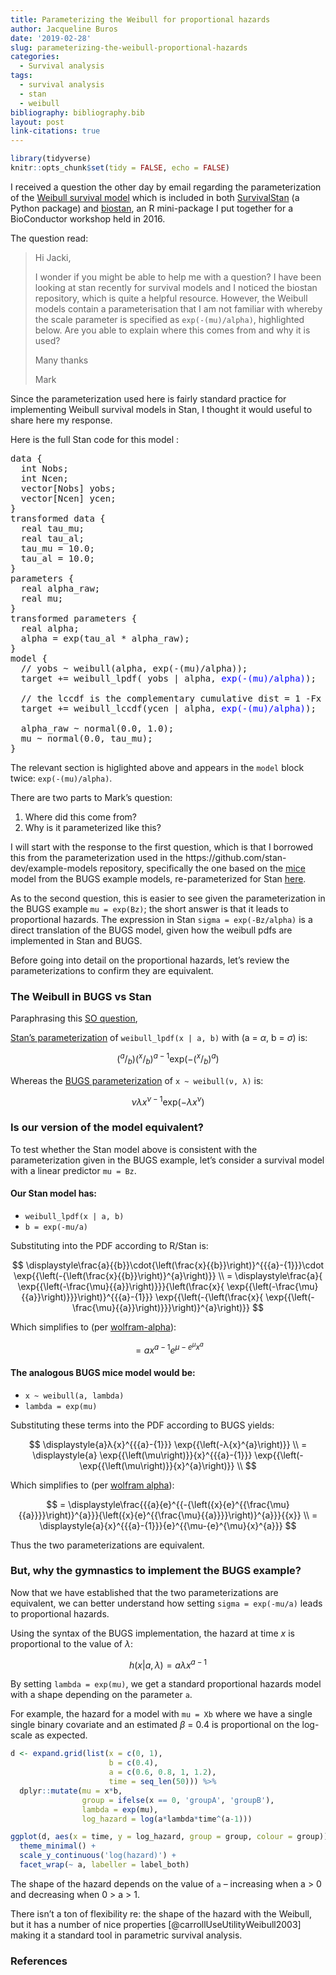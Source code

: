 ```yaml
---
title: Parameterizing the Weibull for proportional hazards
author: Jacqueline Buros
date: '2019-02-28'
slug: parameterizing-the-weibull-proportional-hazards
categories:
  - Survival analysis
tags:
  - survival analysis
  - stan
  - weibull
bibliography: bibliography.bib
layout: post
link-citations: true
---
```


```r
library(tidyverse)
knitr::opts_chunk$set(tidy = FALSE, echo = FALSE)
```

I received a question the other day by email regarding the parameterization of the [Weibull survival model](https://github.com/hammerlab/survivalstan/blob/master/survivalstan/stan/weibull_survival_model.stan) which is included in both  [SurvivalStan](https://jburos.github.io/survivalstan/index.html) (a Python package) and [biostan](https://github.com/jburos/biostan), an R mini-package I put together for a BioConductor workshop held in 2016.

The question read:

> Hi Jacki,
> 
> I wonder if you might be able to help me with a question? I have been looking at stan recently for survival models and I noticed the biostan repository, which is quite a helpful resource. However, the Weibull models contain a parameterisation that I am not familiar with whereby the scale parameter is specified as `exp(-(mu)/alpha)`, highlighted below. Are you able to explain where this comes from and why it is used?
> 
> Many thanks
>
> Mark

Since the parameterization used here is fairly standard practice for implementing Weibull survival models in Stan, I thought it would useful to share here my response.

Here is the full Stan code for this model :

<pre>
data {
  int<lower=0> Nobs;
  int<lower=0> Ncen;
  vector[Nobs] yobs;
  vector[Ncen] ycen;
}
transformed data {
  real<lower=0> tau_mu;
  real<lower=0> tau_al;
  tau_mu = 10.0;
  tau_al = 10.0;
}
parameters {
  real alpha_raw;
  real mu;
}
transformed parameters {
  real alpha;
  alpha = exp(tau_al * alpha_raw);
}
model {
  // yobs ~ weibull(alpha, exp(-(mu)/alpha));
  target += weibull_lpdf( yobs | alpha, <span style="color:blue">exp(-(mu)/alpha)</span>);
  
  // the lccdf is the complementary cumulative dist = 1 -Fx = survival function
  target += weibull_lccdf(ycen | alpha, <span style="color:blue">exp(-(mu)/alpha)</span>);
  
  alpha_raw ~ normal(0.0, 1.0);
  mu ~ normal(0.0, tau_mu);
}
</pre>

The relevant section is higlighted above and appears in the `model` block twice: `exp(-(mu)/alpha)`.

There are two parts to Mark's question:

1. Where did this come from?
2. Why is it parameterized like this?

I will start with the response to the first question, which is that I borrowed this from the parameterization used in the https://github.com/stan-dev/example-models repository, specifically the one based on the [mice](http://www.openbugs.net/Examples/Mice.html) model from the BUGS example models, re-parameterized for Stan [here](https://github.com/stan-dev/example-models/tree/master/bugs_examples/vol1/mice).

As to the second question, this is easier to see given the parameterization in the BUGS example `mu = exp(Bz)`; the short answer is that it leads to proportional hazards. The expression in Stan `sigma = exp(-Bz/alpha)` is a direct translation of the BUGS model, given how the weibull pdfs are implemented in Stan and BUGS.

Before going into detail on the proportional hazards, let's review the parameterizations to confirm they are equivalent.

### The Weibull in BUGS vs Stan

Paraphrasing this [SO question](https://stats.stackexchange.com/questions/18550/how-do-i-parameterize-a-weibull-distribution-in-jags-bugs),

[Stan's parameterization](https://mc-stan.org/docs/2_18/functions-reference/weibull-distribution.html) of `weibull_lpdf(x | a, b)` with (a = $\alpha$, b = $\sigma$) is:

$$ (^a/_b)(^x/_b)^{a-1} \text{exp}(- (^x/_b)^a) $$

Whereas the [BUGS parameterization](https://www.mrc-bsu.cam.ac.uk/wp-content/uploads/manual14.pdf) of `x ~ weibull(ν, λ)` is:

$$ \nu \lambda x^{\nu-1}\text{exp}(-\lambda x^\nu) $$

### Is our version of the model equivalent?

To test whether the Stan model above is consistent with the parameterization given in the BUGS example, let's consider a survival model with a linear predictor `mu = Bz`.

#### Our Stan model has:

  - `weibull_lpdf(x | a, b)`
  - `b = exp(-mu/a)`

  Substituting into the PDF according to R/Stan is:
    
  $$ 
     \displaystyle\frac{a}{{b}}\cdot{\left(\frac{x}{{b}}\right)}^{{{a}-{1}}}\cdot \exp{{\left(-{\left(\frac{x}{{b}}\right)}^{a}\right)}} \\
   = \displaystyle\frac{a}{ \exp{{\left(-\frac{\mu}{{a}}\right)}}}{\left(\frac{x}{ \exp{{\left(-\frac{\mu}{{a}}\right)}}}\right)}^{{{a}-{1}}} \exp{{\left(-{\left(\frac{x}{ \exp{{\left(-\frac{\mu}{{a}}\right)}}}\right)}^{a}\right)}} 
  $$

  Which simplifies to (per [wolfram-alpha](https://www.wolframalpha.com/input/?i=simplify%5Ba%2F(exp(-mu%2Fa))+*+(x%2F(exp(-mu%2Fa)))%5E(a-1)+*+exp(-(x%2F(exp(-mu%2Fa)))%5Ea)%5D)):

  $$
   = \displaystyle{a}{x}^{{{a}-{1}}}{e}^{{\mu-{e}^{\mu}{x}^{a}}}
  $$

#### The analogous BUGS mice model would be:

  - `x ~ weibull(a, lambda)`
  - `lambda = exp(mu)`

  Substituting these terms into the PDF according to BUGS yields:

  $$
     \displaystyle{a}λ{x}^{{{a}-{1}}} \exp{{\left(-λ{x}^{a}\right)}} \\
    = \displaystyle{a} \exp{{\left(\mu\right)}}{x}^{{{a}-{1}}} \exp{{\left(- \exp{{\left(\mu\right)}}{x}^{a}\right)}} \\
  $$

  Which simplifies to (per [wolfram alpha](https://www.wolframalpha.com/input/?i=simplify%5Ba*exp(mu)*x%5E(a-1)*exp(-1*exp(mu)*x%5Ea)%5D)):

  $$
    = \displaystyle\frac{{{a}{e}^{{-{\left({x}{e}^{{\frac{\mu}{{a}}}}\right)}^{a}}}{\left({x}{e}^{{\frac{\mu}{{a}}}}\right)}^{a}}}{{x}} \\
    = \displaystyle{a}{x}^{{{a}-{1}}}{e}^{{\mu-{e}^{\mu}{x}^{a}}}
  $$

Thus the two parameterizations are equivalent.

### But, why the gymnastics to implement the BUGS example?

Now that we have established that the two parameterizations are equivalent, we can better understand how setting `sigma = exp(-mu/a)` leads to proportional hazards.


Using the syntax of the BUGS implementation, the hazard at time $x$ is proportional to the value of $\lambda$:

$$ \displaystyle{h}{\left({x}{|}{a},λ\right)}={a}λ{x}^{{{a}-{1}}} $$

By setting `lambda = exp(mu)`, we get a standard proportional hazards model with a shape depending on the parameter `a`.

For example, the hazard for a model with `mu = Xb` where we have a single single binary covariate and an estimated $\beta$ = 0.4 is proportional on the log-scale as expected.

```r
d <- expand.grid(list(x = c(0, 1),
                      b = c(0.4),
                      a = c(0.6, 0.8, 1, 1.2),
                      time = seq_len(50))) %>%
  dplyr::mutate(mu = x*b,
                group = ifelse(x == 0, 'groupA', 'groupB'),
                lambda = exp(mu),
                log_hazard = log(a*lambda*time^(a-1)))

ggplot(d, aes(x = time, y = log_hazard, group = group, colour = group)) + geom_line() +
  theme_minimal() + 
  scale_y_continuous('log(hazard)') +
  facet_wrap(~ a, labeller = label_both)
```

The shape of the hazard depends on the value of `a` -- increasing when a > 0 and decreasing when 0 > a > 1. 

There isn't a ton of flexibility re: the shape of the hazard with the Weibull, but it has a number of nice properties [@carrollUseUtilityWeibull2003] making it a standard tool in parametric survival analysis. 

### References
